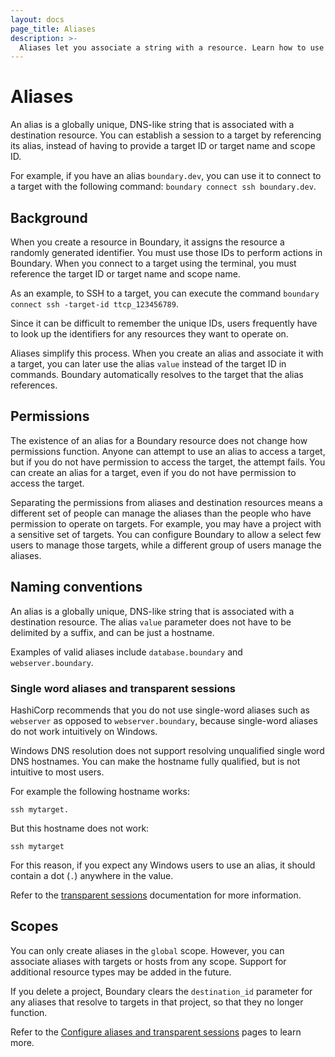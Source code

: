 ```yaml
---
layout: docs
page_title: Aliases
description: >-
  Aliases let you associate a string with a resource. Learn how to use an alias instead of a target ID when you connect.
---
```


# Aliases

An alias is a globally unique, DNS-like string that is associated with a destination resource. You can establish a session to a target by referencing its alias, instead of having to provide a target ID or target name and scope ID.

For example, if you have an alias `boundary.dev`, you can use it to connect to a target with the following command: `boundary connect ssh boundary.dev`.

## Background

When you create a resource in Boundary, it assigns the resource a randomly generated identifier. You must use those IDs to perform actions in Boundary. When you connect to a target using the terminal, you must reference the target ID or target name and scope name.

As an example, to SSH to a target, you can execute the command `boundary connect ssh -target-id ttcp_123456789`.

Since it can be difficult to remember the unique IDs, users frequently have to look up the identifiers for any resources they want to operate on.

Aliases simplify this process. When you create an alias and associate it with a target, you can later use the alias `value` instead of the target ID in commands. Boundary automatically resolves to the target that the alias references.

## Permissions

The existence of an alias for a Boundary resource does not change how permissions function. Anyone can attempt to use an alias to access a target, but if you do not have permission to access the target, the attempt fails. You can create an alias for a target, even if you do not have permission to access the target.

Separating the permissions from aliases and destination resources means a different set of people can manage the aliases than the people who have permission to operate on targets. For example, you may have a project with a sensitive set of targets. You can configure Boundary to allow a select few users to manage those targets, while a different group of users manage the aliases.

## Naming conventions

An alias is a globally unique, DNS-like string that is associated with a destination resource. The alias `value` parameter does not have to be delimited by a suffix, and can be just a hostname.

Examples of valid aliases include `database.boundary` and `webserver.boundary`.

### Single word aliases and transparent sessions

HashiCorp recommends that you do not use single-word aliases such as `webserver` as opposed to `webserver.boundary`, because single-word aliases do not work intuitively on Windows.

Windows DNS resolution does not support resolving unqualified single word DNS hostnames. You can make the hostname fully qualified, but is not intuitive to most users.

For example the following hostname works:

```
ssh mytarget.
```

But this hostname does not work:

```
ssh mytarget
```

For this reason, if you expect any Windows users to use an alias, it should contain a dot (`.`) anywhere in the value.

Refer to the [transparent sessions](/boundary/docs/concepts/transparent-sessions) documentation for more information.

## Scopes

You can only create aliases in the `global` scope. However, you can associate aliases with targets or hosts from any scope. Support for additional resource types may be added in the future.

If you delete a project, Boundary clears the `destination_id` parameter for any aliases that resolve to targets in that project, so that they no longer function.

Refer to the [Configure aliases and transparent sessions](/boundary/docs/configuration/target-aliases) pages to learn more.
